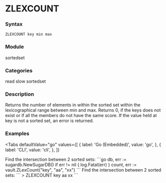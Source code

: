 
# ZLEXCOUNT

### Syntax
```
ZLEXCOUNT key min max
```

### Module
<span className="acl-category">sortedset</span>

### Categories 
<span className="acl-category">read</span>
<span className="acl-category">slow</span>
<span className="acl-category">sortedset</span>

### Description 
Returns the number of elements in within the sorted set within the
lexicographical range between min and max. Returns 0, if the keys does not exist or if all the members do not have
the same score. If the value held at key is not a sorted set, an error is returned.

### Examples

<Tabs
  defaultValue="go"
  values={[
    { label: 'Go (Embedded)', value: 'go', },
    { label: 'CLI', value: 'cli', },
  ]}
>
  <TabItem value="go">
    Find the intersection between 2 sorted sets:
    ```go
    db, err := sugardb.NewSugarDB()
    if err != nil {
      log.Fatal(err)
    }
    count, err := vault.ZLexCount("key", "aa", "xx")
    ```
  </TabItem>
  <TabItem value="cli">
    Find the intersection between 2 sorted sets:
    ```
    > ZLEXCOUNT key aa xx
    ```
  </TabItem>
</Tabs>  
